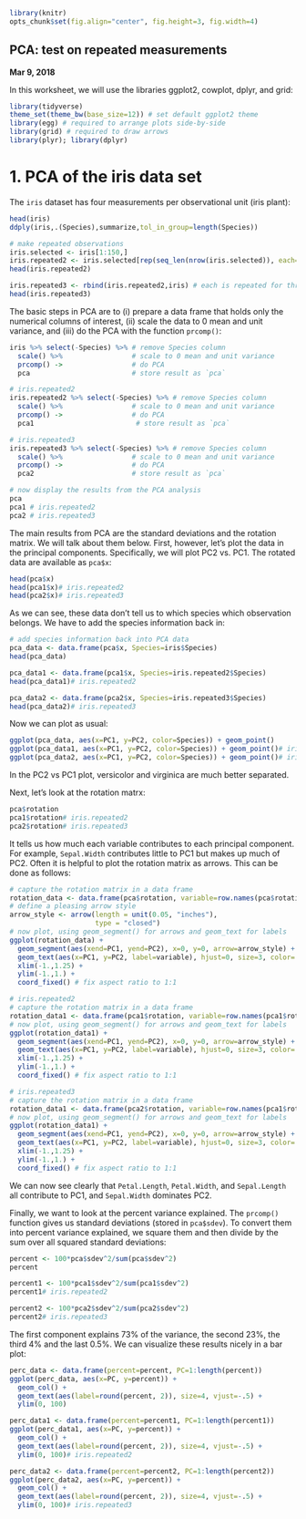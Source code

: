 ```r
library(knitr)
opts_chunk$set(fig.align="center", fig.height=3, fig.width=4)
```
## PCA: test on repeated measurements
**Mar 9, 2018**

In this worksheet, we will use the libraries ggplot2, cowplot, dplyr, and grid:
```r
library(tidyverse)
theme_set(theme_bw(base_size=12)) # set default ggplot2 theme
library(egg) # required to arrange plots side-by-side
library(grid) # required to draw arrows
library(plyr); library(dplyr)
```


# 1. PCA of the iris data set

The `iris` dataset has four measurements per observational unit (iris plant):
```r
head(iris)
ddply(iris,.(Species),summarize,tol_in_group=length(Species))

# make repeated observations
iris.selected <- iris[1:150,]
iris.repeated2 <- iris.selected[rep(seq_len(nrow(iris.selected)), each=2),] # each is repeated twice
head(iris.repeated2)

iris.repeated3 <- rbind(iris.repeated2,iris) # each is repeated for three times
head(iris.repeated3)
```


The basic steps in PCA are to (i) prepare a data frame that holds only the numerical columns of interest, (ii) scale the data to 0 mean and unit variance, and (iii) do the PCA with the function `prcomp()`:
```r
iris %>% select(-Species) %>% # remove Species column
  scale() %>%                 # scale to 0 mean and unit variance
  prcomp() ->                 # do PCA
  pca                         # store result as `pca`

# iris.repeated2
iris.repeated2 %>% select(-Species) %>% # remove Species column
  scale() %>%                 # scale to 0 mean and unit variance
  prcomp() ->                 # do PCA
  pca1                         # store result as `pca`

# iris.repeated3
iris.repeated3 %>% select(-Species) %>% # remove Species column
  scale() %>%                 # scale to 0 mean and unit variance
  prcomp() ->                 # do PCA
  pca2                        # store result as `pca`

# now display the results from the PCA analysis
pca
pca1 # iris.repeated2
pca2 # iris.repeated3
```
The main results from PCA are the standard deviations and the rotation matrix. We will talk about them below. First, however, let's plot the data in the principal components. Specifically, we will plot PC2 vs. PC1. The rotated data are available as `pca$x`:
```r
head(pca$x)
head(pca1$x)# iris.repeated2
head(pca2$x)# iris.repeated3
```
As we can see, these data don't tell us to which species which observation belongs. We have to add the species information back in:
```r
# add species information back into PCA data
pca_data <- data.frame(pca$x, Species=iris$Species)
head(pca_data)

pca_data1 <- data.frame(pca1$x, Species=iris.repeated2$Species)
head(pca_data1)# iris.repeated2

pca_data2 <- data.frame(pca2$x, Species=iris.repeated3$Species)
head(pca_data2)# iris.repeated3
```
Now we can plot as usual:
```r
ggplot(pca_data, aes(x=PC1, y=PC2, color=Species)) + geom_point()
ggplot(pca_data1, aes(x=PC1, y=PC2, color=Species)) + geom_point()# iris.repeated2
ggplot(pca_data2, aes(x=PC1, y=PC2, color=Species)) + geom_point()# iris.repeated2
```
In the PC2 vs PC1 plot, versicolor and virginica are much better separated.

Next, let's look at the rotation matrx:
```r
pca$rotation
pca1$rotation# iris.repeated2
pca2$rotation# iris.repeated3
```
It tells us how much each variable contributes to each principal component. For example, `Sepal.Width` contributes little to PC1 but makes up much of PC2. Often it is helpful to plot the rotation matrix as arrows. This can be done as follows:
```r
# capture the rotation matrix in a data frame
rotation_data <- data.frame(pca$rotation, variable=row.names(pca$rotation))
# define a pleasing arrow style
arrow_style <- arrow(length = unit(0.05, "inches"),
                     type = "closed")
# now plot, using geom_segment() for arrows and geom_text for labels
ggplot(rotation_data) + 
  geom_segment(aes(xend=PC1, yend=PC2), x=0, y=0, arrow=arrow_style) + 
  geom_text(aes(x=PC1, y=PC2, label=variable), hjust=0, size=3, color='red') + 
  xlim(-1.,1.25) + 
  ylim(-1.,1.) +
  coord_fixed() # fix aspect ratio to 1:1

# iris.repeated2
# capture the rotation matrix in a data frame
rotation_data1 <- data.frame(pca1$rotation, variable=row.names(pca1$rotation))
# now plot, using geom_segment() for arrows and geom_text for labels
ggplot(rotation_data1) + 
  geom_segment(aes(xend=PC1, yend=PC2), x=0, y=0, arrow=arrow_style) + 
  geom_text(aes(x=PC1, y=PC2, label=variable), hjust=0, size=3, color='red') + 
  xlim(-1.,1.25) + 
  ylim(-1.,1.) +
  coord_fixed() # fix aspect ratio to 1:1

# iris.repeated3
# capture the rotation matrix in a data frame
rotation_data1 <- data.frame(pca2$rotation, variable=row.names(pca1$rotation))
# now plot, using geom_segment() for arrows and geom_text for labels
ggplot(rotation_data1) + 
  geom_segment(aes(xend=PC1, yend=PC2), x=0, y=0, arrow=arrow_style) + 
  geom_text(aes(x=PC1, y=PC2, label=variable), hjust=0, size=3, color='red') + 
  xlim(-1.,1.25) + 
  ylim(-1.,1.) +
  coord_fixed() # fix aspect ratio to 1:1
```
We can now see clearly that `Petal.Length`, `Petal.Width`, and `Sepal.Length` all contribute to PC1, and `Sepal.Width` dominates PC2.


Finally, we want to look at the percent variance explained. The `prcomp()` function gives us standard deviations (stored in `pca$sdev`). To convert them into percent variance explained, we square them and then divide by the sum over all squared standard deviations:
```r
percent <- 100*pca$sdev^2/sum(pca$sdev^2)
percent

percent1 <- 100*pca1$sdev^2/sum(pca1$sdev^2)
percent1# iris.repeated2

percent2 <- 100*pca2$sdev^2/sum(pca2$sdev^2)
percent2# iris.repeated3
```
The first component explains 73% of the variance, the second 23%, the third 4% and the last 0.5%.
We can visualize these results nicely in a bar plot:
```r
perc_data <- data.frame(percent=percent, PC=1:length(percent))
ggplot(perc_data, aes(x=PC, y=percent)) + 
  geom_col() + 
  geom_text(aes(label=round(percent, 2)), size=4, vjust=-.5) + 
  ylim(0, 100)

perc_data1 <- data.frame(percent=percent1, PC=1:length(percent1))
ggplot(perc_data1, aes(x=PC, y=percent)) + 
  geom_col() + 
  geom_text(aes(label=round(percent, 2)), size=4, vjust=-.5) + 
  ylim(0, 100)# iris.repeated2

perc_data2 <- data.frame(percent=percent2, PC=1:length(percent2))
ggplot(perc_data2, aes(x=PC, y=percent)) + 
  geom_col() + 
  geom_text(aes(label=round(percent, 2)), size=4, vjust=-.5) + 
  ylim(0, 100)# iris.repeated3
```
